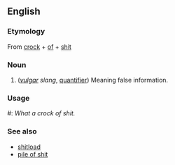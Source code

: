 ==English==
===Etymology===
From [[crock]] + [[of]] + [[shit]]

===Noun===
{{en-noun|sg=[[crock]] [[of]] [[shit]]|-}}

#(''[[vulgar]] slang'', [[Wikipedia:quantifier|quantifier]]) Meaning false information.

===Usage===
#: ''What a crock of shit.''

===See also===
*[[shitload]]
*[[pile of shit]]